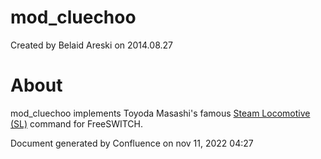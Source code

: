 
# mod_cluechoo 

 Created by  Belaid Areski on 2014.08.27

# About

mod\_cluechoo implements Toyoda Masashi's famous [Steam Locomotive (SL)](http://www.tkl.iis.u-tokyo.ac.jp/~toyoda/index%5Fe.html) command for FreeSWITCH.

Document generated by Confluence on nov 11, 2022 04:27
